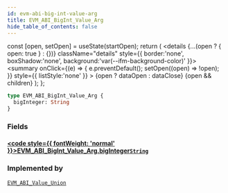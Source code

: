 ```yaml
---
id: evm-abi-big-int-value-arg
title: EVM_ABI_BigInt_Value_Arg
hide_table_of_contents: false
---
```







  const [open, setOpen] = useState(startOpen);
  return (
    <details {...(open ? { open: true } : {})} className="details" style={{ border:'none', boxShadow:'none', background:'var(--ifm-background-color)' }}>
      <summary
        onClick={(e) => {
          e.preventDefault();
          setOpen((open) => !open);
        }}
        style={{ listStyle:'none' }}
      >
      {open ? dataOpen : dataClose}
      </summary>
      {open && children}
    </details>
  );
};







```graphql
type EVM_ABI_BigInt_Value_Arg {
  bigInteger: String
}
```




### Fields

#### [<code style={{ fontWeight: 'normal' }}>EVM_ABI_BigInt_Value_Arg.<b>bigInteger</b></code>](#)<Bullet />[`String`](/docs/graphql-reference/scalars/string) <Badge class="secondary" text="scalar"/>
> 
> 



### Implemented by

[`EVM_ABI_Value_Union`](/docs/graphql-reference/unions/evm-abi-value-union)  <Badge class="secondary" text="union"/>

